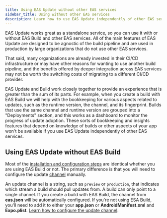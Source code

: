 ```yaml
---
title: Using EAS Update without other EAS services
sidebar_title: Using without other EAS services
description: Learn how to use EAS Update independently of other EAS services, such as Build.
---
```



EAS Update works great as a standalone service, so you can use it with or without EAS Build and other EAS services. All of the main features of EAS Update are designed to be agnostic of the build pipeline and are used in production by large organizations that do not use other EAS services.

That said, many organizations are already invested in their CI/CD infrastructure or may have other reasons for wanting to use another build pipeline, and the benefits offered by deeper integration across EAS services may not be worth the switching costs of migrating to a different CI/CD provider.

<Collapsible summary="What are the downsides of using EAS Update without other EAS services?">

EAS Update and Build work closely together to provide an experience that is greater than the sum of its parts. For example, when you create a build with EAS Build we will help with the bookkeeping for various aspects related to updates, such as the runtime version, the channel, and its fingerprint. Builds that use the same channel and runtime version are grouped into a "Deployments" section, and this works as a dashboard to monitor the progress of update adoption. These sorts of bookkeeping and insights features that depend on knowledge of builds or other aspects of your app won't be available if you use EAS Update independently of other EAS services.

</Collapsible>

## Using EAS Update without EAS Build

Most of the [installation and configuration steps](/eas-update/getting-started) are identical whether you are using EAS Build or not. The primary difference is that you will need to configure the update [channel](/eas-update/eas-cli/) manually.

An update channel is a string, such as `preview` or `production`, that indicates which stream a build should pull updates from. A build can only point to a single channel. If you create a build with EAS Build, the channel from **eas.json** will be automatically configured. If you're not using ESA Build, you'll need to add it to either your **app.json** or **AndroidManifest.xml** and **Expo.plist**. [Learn how to configure the update channel](/eas-update/getting-started/#configure-the-update-channel).
